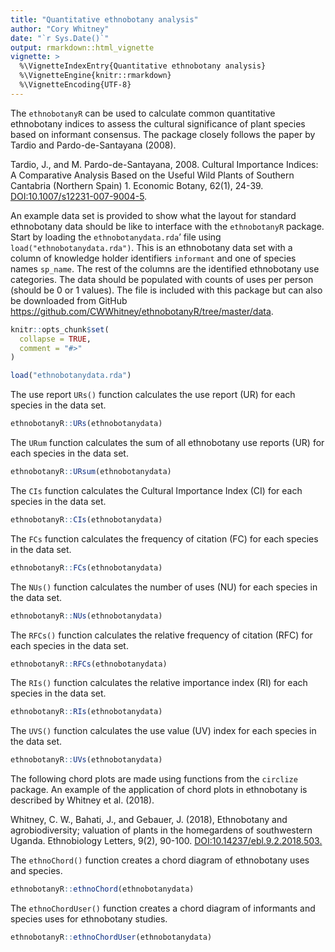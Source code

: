 ```yaml
---
title: "Quantitative ethnobotany analysis"
author: "Cory Whitney"
date: "`r Sys.Date()`"
output: rmarkdown::html_vignette
vignette: >
  %\VignetteIndexEntry{Quantitative ethnobotany analysis}
  %\VignetteEngine{knitr::rmarkdown}
  %\VignetteEncoding{UTF-8}
---
```


The `ethnobotanyR` can be used to calculate common quantitative ethnobotany indices to assess the cultural significance of plant species based on informant consensus. The package closely follows the paper by Tardio and Pardo-de-Santayana (2008). 

Tardio, J., and M. Pardo-de-Santayana, 2008. Cultural Importance Indices: A Comparative Analysis Based on the Useful Wild Plants of Southern Cantabria (Northern Spain) 1. Economic Botany, 62(1), 24-39. <DOI:10.1007/s12231-007-9004-5>.

An example data set is provided to show what the layout for standard ethnobotany data should be like to interface with the `ethnobotanyR` package. Start by loading the `ethnobotanydata.rda`' file using `load("ethnobotanydata.rda")`. This is an ethnobotany data set with a column of knowledge holder identifiers `informant` and one of species names `sp_name`. The rest of the columns are the identified ethnobotany use categories. The data should be populated with counts of uses per person (should be 0 or 1 values). The file is included with this package but can also be downloaded from GitHub <https://github.com/CWWhitney/ethnobotanyR/tree/master/data>.

```r
knitr::opts_chunk$set(
  collapse = TRUE,
  comment = "#>"
)
```

```r
load("ethnobotanydata.rda")
```
The use report `URs()` function calculates the use report (UR) for each species in the data set. 
```r
ethnobotanyR::URs(ethnobotanydata)
```
The `URum` function calculates the sum of all ethnobotany use reports (UR) for each species in the data set.
```r
ethnobotanyR::URsum(ethnobotanydata)
```
The `CIs` function calculates the Cultural Importance Index (CI) for each species in the data set.
```r
ethnobotanyR::CIs(ethnobotanydata)
```
The `FCs` function calculates the frequency of citation (FC) for each species in the data set.
```r
ethnobotanyR::FCs(ethnobotanydata)
```
The `NUs()` function calculates the number of uses (NU) for each species in the data set.
```r
ethnobotanyR::NUs(ethnobotanydata)
```

The `RFCs()` function calculates the relative frequency of citation (RFC) for each species in the data set.
```r
ethnobotanyR::RFCs(ethnobotanydata)
```
The `RIs()` function calculates the relative importance index (RI) for each species in the data set.
```r
ethnobotanyR::RIs(ethnobotanydata)
```
The `UVS()` function calculates the use value (UV) index for each species in the data set.
```r
ethnobotanyR::UVs(ethnobotanydata)
```
The following chord plots are made using functions from the `circlize` package. An example of the application of chord plots in ethnobotany is described by Whitney et al. (2018). 

Whitney, C. W., Bahati, J., and Gebauer, J. (2018), Ethnobotany and agrobiodiversity; valuation of plants in the homegardens of southwestern Uganda. Ethnobiology Letters, 9(2), 90-100. <DOI:10.14237/ebl.9.2.2018.503.>

The `ethnoChord()` function creates a chord diagram of ethnobotany uses and species.
```r
ethnobotanyR::ethnoChord(ethnobotanydata)
```
The `ethnoChordUser()` function creates a chord diagram of informants and species uses for ethnobotany studies.
```r
ethnobotanyR::ethnoChordUser(ethnobotanydata)
```

